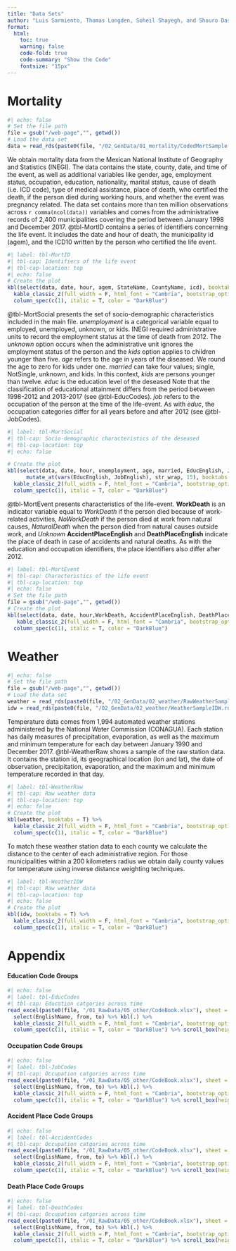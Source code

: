 ```yaml
---
title: "Data Sets"
author: "Luis Sarmiento, Thomas Longden, Soheil Shayegh, and Shouro Dasgupta"
format: 
  html: 
    toc: true
    warning: false
    code-fold: true
    code-summary: "Show the Code"
    fontsize: "15px"
---
```


# Mortality

```r
#| echo: false
# Set the file path
file = gsub("/web-page","", getwd())
# Load the data set 
data = read_rds(paste0(file, "/02_GenData/01_mortality/CodedMortSample.rds")) |> ungroup()
```

We obtain mortality data from the Mexican National Institute of Geography and Statistics (INEGI). The data contains the state, county, date, and time of the event, as well as additional variables like gender, age, employment status, occupation, education, nationality, marital status, cause of death (i.e. ICD code), type of medical assistance, place of death, who certified the death, if the person died during working hours, and whether the event was pregnancy related. The data set contains more than ten million observations across `r comma(ncol(data))` variables and comes from the administrative records of 2,400 municipalities covering the period between January 1998 and December 2017. @tbl-MortID contains a series of identifiers concerning the life event. It includes the date and hour of death, the municipality id (agem), and the ICD10 written by the person who certified the life event.

```r
#| label: tbl-MortID
#| tbl-cap: Identifiers of the life event
#| tbl-cap-location: top
#| echo: false
# Create the plot
kbl(select(data, date, hour, agem, StateName, CountyName, icd), booktabs = T) %>% 
  kable_classic_2(full_width = F, html_font = "Cambria", bootstrap_option = c("hover")) %>% 
  column_spec(c(1), italic = T, color = "DarkBlue")

```

@tbl-MortSocial presents the set of socio-demographic characteristics included in the main file. *unemployment* is a categorical variable equal to employed, unemployed, unknown, or kids. INEGI required administrative units to record the employment status at the time of death from 2012. The *unknown* option occurs when the administrative unit ignores the employment status of the person and the *kids* option applies to children younger than five. *age* refers to the age in years of the diseased. We round the age to zero for kids under one. *married* can take four values; single, NotSingle, unknown, and kids. In this context, *kids* are persons younger than twelve. *educ* is the education level of the deseased Note that the classification of educational attainment differs from the period between 1998-2012 and 2013-2017 (see @tbl-EducCodes). *job* refers to the occupation of the person at the time of the life-event. As with *educ*, the occupation categories differ for all years before and after 2012 (see @tbl-JobCodes).


```r
#| label: tbl-MortSocial
#| tbl-cap: Socio-demographic characteristics of the deseased
#| tbl-cap-location: top
#| echo: false

# Create the plot
kbl(select(data, date, hour, unemployment, age, married, EducEnglish, JobEnglish) |> 
      mutate_at(vars(EducEnglish, JobEnglish), str_wrap, 15), booktabs = T) %>% 
  kable_classic_2(full_width = F, html_font = "Cambria", bootstrap_option = c("hover")) %>% 
  column_spec(c(1), italic = T, color = "DarkBlue") 

```

@tbl-MortEvent presents characteristics of the life-event. **WorkDeath** is an indicator variable equal to *WorkDeath* if the person died because of work-related activities, *NoWorkDeath* if the person died at work from natural causes, *NaturalDeath* when the person died from natural causes outside work, and *Unknown* **AccidentPlaceEnglish** and **DeathPlaceEnglish** indicate the place of death in case of accidents and natural deaths. As with the education and occupation identifiers, the place identifiers also differ after 2012.


```r
#| label: tbl-MortEvent
#| tbl-cap: Characteristics of the life event
#| tbl-cap-location: top
#| echo: false
# Set the file path
file = gsub("/web-page","", getwd())
# Create the plot
kbl(select(data, date, hour,WorkDeath, AccidentPlaceEnglish, DeathPlaceEnglish)) %>% 
   kable_classic_2(full_width = F, html_font = "Cambria", bootstrap_option = c("hover")) %>% 
  column_spec(c(1), italic = T, color = "DarkBlue")

```


# Weather
```r
#| echo: false
# Set the file path
file = gsub("/web-page","", getwd())
# Load the data set 
weather = read_rds(paste0(file, "/02_GenData/02_weather/RawWeatherSample.rds")) |> ungroup()
idw = read_rds(paste0(file, "/02_GenData/02_weather/WeatherSampleIDW.rds")) |> ungroup()
```

Temperature data comes from 1,994 automated weather stations administered by the National Water Commission (CONAGUA). Each station has daily measures of precipitation, evaporation, as well as the maximum and minimum temperature for each day between January 1990 and December 2017. @tbl-WeatherRaw shows a sample of the raw station data. It contains the station id, its geographical location (lon and lat), the date of observation, precipitation, evaporation, and the maximum and minimum temperature recorded in that day.


```r
#| label: tbl-WeatherRaw
#| tbl-cap: Raw weather data
#| tbl-cap-location: top
#| echo: false
# Create the plot
kbl(weather, booktabs = T) %>% 
  kable_classic_2(full_width = F, html_font = "Cambria", bootstrap_option = c("hover")) %>% 
  column_spec(c(1), italic = T, color = "DarkBlue")

```

To match these weather station data to each county we calculate the distance to the center of each administrative region. For those municipalities within a 200 kilometers radius we obtain daily county values for temperature using inverse distance weighting techniques.

```r
#| label: tbl-WeatherIDW
#| tbl-cap: Raw weather data
#| tbl-cap-location: top
#| echo: false
# Create the plot
kbl(idw, booktabs = T) %>% 
  kable_classic_2(full_width = F, html_font = "Cambria", bootstrap_option = c("hover")) %>% 
  column_spec(c(1), italic = T, color = "DarkBlue")

```

# Appendix
::: panel-tabset

#### Education Code Groups
```r
#| echo: false
#| label: tbl-EducCodes
#| tbl-cap: Education catgories across time
read_excel(paste0(file, "/01_RawData/05_other/CodeBook.xlsx"), sheet = "Education") |> 
  select(EnglishName, from, to) %>% kbl(.) %>% 
  kable_classic_2(full_width = F, html_font = "Cambria", bootstrap_option = c("hover")) %>% 
  column_spec(c(1), italic = T, color = "DarkBlue") %>% scroll_box(height = "300px")
```

#### Occupation Code Groups
```r
#| echo: false
#| label: tbl-JobCodes
#| tbl-cap: Occupation catgories across time
read_excel(paste0(file, "/01_RawData/05_other/CodeBook.xlsx"), sheet = "Occupation") |> 
  select(EnglishName, from, to) %>% kbl(.) %>% 
  kable_classic_2(full_width = F, html_font = "Cambria", bootstrap_option = c("hover")) %>% 
  column_spec(c(1), italic = T, color = "DarkBlue") %>% scroll_box(height = "300px")
```

#### Accident Place Code Groups
```r
#| echo: false
#| label: tbl-AccidentCodes
#| tbl-cap: Occupation catgories across time
read_excel(paste0(file, "/01_RawData/05_other/CodeBook.xlsx"), sheet = "AccidentPlace") |> 
  select(EnglishName, from, to) %>% kbl(.) %>% 
  kable_classic_2(full_width = F, html_font = "Cambria", bootstrap_option = c("hover")) %>% 
  column_spec(c(1), italic = T, color = "DarkBlue") %>% scroll_box(height = "300px")
```

#### Death Place Code Groups
```r
#| echo: false
#| label: tbl-DeathCodes
#| tbl-cap: Occupation catgories across time
read_excel(paste0(file, "/01_RawData/05_other/CodeBook.xlsx"), sheet = "DeathPlace") |> 
  select(EnglishName, from, to) %>% kbl(.) %>% 
  kable_classic_2(full_width = F, html_font = "Cambria", bootstrap_option = c("hover")) %>% 
  column_spec(c(1), italic = T, color = "DarkBlue") %>% scroll_box(height = "300px")
```
:::
